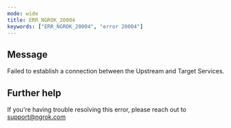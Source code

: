 ```yaml
---
mode: wide
title: ERR_NGROK_20004
keywords: ["ERR_NGROK_20004", "error 20004"]
---
```


## Message

Failed to establish a connection between the Upstream and Target Services.

## Further help

If you're having trouble resolving this error, please reach out to [support@ngrok.com](mailto:support@ngrok.com?subject=Help%20with%20ERR_NGROK_20004)
